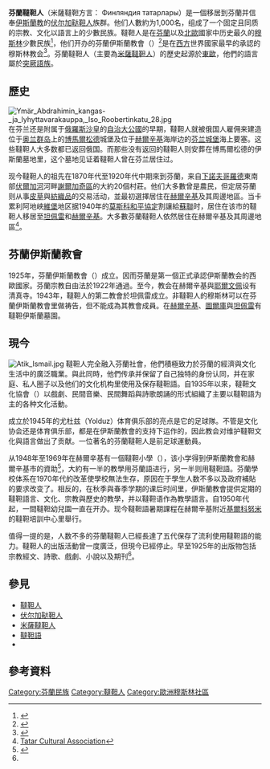 {{Infobox Ethnic group
| group        = 芬兰鞑靼人
| population   = 1000
| region1      = {{flag|Finland}}
| pop1         = 1000
| ref1         = 
| languages    = [[鞑靼语|鞑靼语]]、[[芬兰语|芬兰语]]、[[瑞典语|瑞典语]]
| religions    = [[逊尼派|逊尼派]]
| related      = [[伏尔加鞑靼人|伏尔加鞑靼人]]
| footnotes    = 
}}
'''芬蘭韃靼人'''（米薩韃靼方言： Финляндия татарлары）是一個移居到芬蘭并信奉[[伊斯蘭教|伊斯蘭教]]的[[伏尔加鞑靼人|伏尔加鞑靼人]]族群。他们人數約为1,000名，组成了一个固定且同质的宗教、文化以語言上的少數民族。韃靼人是在[[芬蘭|芬蘭]]以及[[北歐|北歐]]國家中历史最久的[[穆斯林|穆斯林]]少數民族<ref>{{Cite web |url=http://www.kookas.fi/articles/read/6141 |title=Kookas.fi: Keitä ovat tataarit? |accessdate=2014-05-23 |archive-date=2014-04-09 |archive-url=https://web.archive.org/web/20140409060318/http://www.kookas.fi/articles/read/6141 |dead-url=no }}</ref>，他们开办的芬蘭伊斯蘭教會（{{lang-tt|Finlandiya Islam Cemaati}}）<ref>{{cite web|url=http://www.uskonnot.fi/yhteisot/view?orgId=85|title=Suomen Islam-seurakunta|publisher=uskonnot.fi|language=fi|accessdate=26 October 2010|archive-date=2014-03-06|archive-url=https://web.archive.org/web/20140306234847/http://www.uskonnot.fi/yhteisot/view/?orgId=85|dead-url=no}}</ref>是在[[西洋|西方]]世界國家最早的承認的穆斯林教会<ref>{{cite news|url=http://www.ylioppilaslehti.fi/2004/09/03/tavismuslimit/|title=Tavismuslimit|last=Kervinen|first=Elina|date=September 3, 2004|work=Ylioppilaslehti|publisher=Student Union of the University of Helsinki|language=fi|accessdate=26 October 2010|archive-date=2011-01-06|archive-url=https://web.archive.org/web/20110106002338/http://www.ylioppilaslehti.fi/2004/09/03/tavismuslimit/|dead-url=yes}}</ref>。芬蘭韃靼人（主要為[[米薩韃靼人|米薩韃靼人]]）的歷史起源於[[東歐|東歐]]，他們的語言屬於[[突厥語族|突厥語族]]。

==歷史==
[[File:Ymär_Abdrahimin_kangas-_ja_lyhyttavarakauppa,_Iso_Roobertinkatu_28.jpg|thumb]]
在芬兰还是附属于[[俄羅斯沙皇|俄羅斯沙皇]]的[[芬蘭大公國|自治大公國]]的早期，韃靼人就被俄国人雇佣来建造位于[[奥兰群岛|奥兰群岛]]上的[[松德|博馬爾松德]]城堡及位于[[赫爾辛基|赫爾辛基]]海岸边的[[芬兰城堡|芬兰城堡]]海上要塞。这些韃靼人大多数都已返回俄国。而那些没有返回的韃靼人则安葬在博馬爾松德的伊斯蘭墓地里，这个墓地见证着韃靼人曾在芬兰居住过。

现今韃靼人的祖先在1870年代至1920年代中期來到芬蘭，来自[[下諾夫哥羅德|下諾夫哥羅德]]東南部[[伏爾加河|伏爾加河]]河畔[[謝爾加奇區|謝爾加奇區]]的大約20個村莊。他们大多數曾是農民，但定居芬蘭则从事[[皮草|皮草]]與[[紡織品|紡織品]]的交易活动，並最初選擇居住在[[赫爾辛基|赫爾辛基]]及其周邊地區。当卡累利阿地峽[[維堡|維堡]]地区据1940年的[[莫斯科和平協定|莫斯科和平協定]]割讓給[[蘇聯|蘇聯]]时，居住在该市的韃靼人移居至[[坦佩雷|坦佩雷]]和[[赫爾辛基|赫爾辛基]]。大多數芬蘭韃靼人依然居住在赫爾辛基及其周邊地區<ref name="Check1" >[http://www.ftb.fi/alku/Finnish Tatar Cultural Association]{{Dead link|date=2019年11月 |bot=InternetArchiveBot |fix-attempted=yes }}</ref>。

==芬蘭伊斯蘭教會==
1925年，芬蘭伊斯蘭教會（{{lang-tt|Finlandiya Islam Cemaati}}）成立。因而芬蘭是第一個正式承認伊斯蘭教会的西歐國家。芬蘭宗教自由法於1922年通過。至今，教会在赫爾辛基與[[耶爾文佩|耶爾文佩]]设有清真寺。1943年，韃靼人的第二教會於坦佩雷成立。非韃靼人的穆斯林可以在芬蘭伊斯蘭教會里做祷告，但不能成為其教會成員。在[[赫爾辛基|赫爾辛基]]、[[圖爾庫|圖爾庫]]與[[坦佩雷|坦佩雷]]有韃靼伊斯蘭墓園。

==現今==
[[File:Atik_Ismail.jpg|thumb]]
韃靼人完全融入芬蘭社會，他們積極致力於芬蘭的經濟與文化生活中的廣泛職業。與此同時，他們传承并保留了自己独特的身份认同，并在家庭、私人圈子以及他们的文化机构里使用及保存韃靼語。自1935年以來，韃靼文化協會（{{lang-tt|Finlandiya Türkleri Birligi}}）以戲劇、民間音樂、民間舞蹈與詩歌朗誦的形式組織了主要以韃靼語为主的各种文化活動。

成立於1945年的尤杜兹（Yolduz）体育俱乐部的亮点是它的足球隊。不管是文化协会还是体育俱乐部，都是在伊斯蘭教會的支持下运作的，因此教会对维护韃靼文化與語言做出了贡献。一位著名的芬蘭韃靼人是前足球運動員{{link-fi|阿提克·伊斯梅爾|Atik Ismail}}。

从1948年至1969年在赫爾辛基有一個韃靼小學（{{lang-tt|Türk Halk Mektebi}}），该小学得到伊斯蘭教會和赫爾辛基市的資助<ref>{{cite news|url=https://helda.helsinki.fi/bitstream/handle/10138/19214/kansanki.pdf?sequence=2|title=Kansankirkon varjossa|last=Hakulinen|first=Rauno|publisher=University of Helsinki|language=fi|accessdate=2 April 2013|archive-url=https://web.archive.org/web/20140523230253/https://helda.helsinki.fi/bitstream/handle/10138/19214/kansanki.pdf?sequence=2|archive-date=2014-05-23|dead-url=yes}}</ref>，大約有一半的教學用芬蘭語进行，另一半则用韃靼語。芬蘭學校体系在1970年代的改革使學校無法生存，原因在于學生人数不多以及政府補貼的要求改变了。相反的，在秋季與春季学期的课后时间里，伊斯蘭教會提供定期的韃靼語言、文化、宗教與歷史的教學，并以韃靼语作為教學語言。自1950年代起，一間韃靼幼兒園一直在开办。现今韃靼語暑期課程在赫爾辛基附近[[基爾科努米|基爾科努米]]的韃靼培訓中心里舉行。

值得一提的是，人数不多的芬蘭韃靼人已經長達了五代保存了流利使用韃靼語的能力。韃靼人的出版活動曾一度廣泛，但現今已經停止。早至1925年的出版物包括宗教經文、詩歌、戲劇、小說以及期刊<ref name="Check1" />。

==參見==
*[[韃靼人|韃靼人]] 
*[[伏尔加鞑靼人|伏尔加鞑靼人]] 
*[[米薩韃靼人|米薩韃靼人]]
*[[韃靼語|韃靼語]]
*{{link-en|米薩韃靼方言|Mishar Tatar dialect}}

==參考資料==
{{Reflist}}

{{European Muslims}}

[[Category:芬蘭民族|Category:芬蘭民族]]
[[Category:韃靼人|Category:韃靼人]]
[[Category:歐洲穆斯林社區|Category:歐洲穆斯林社區]]